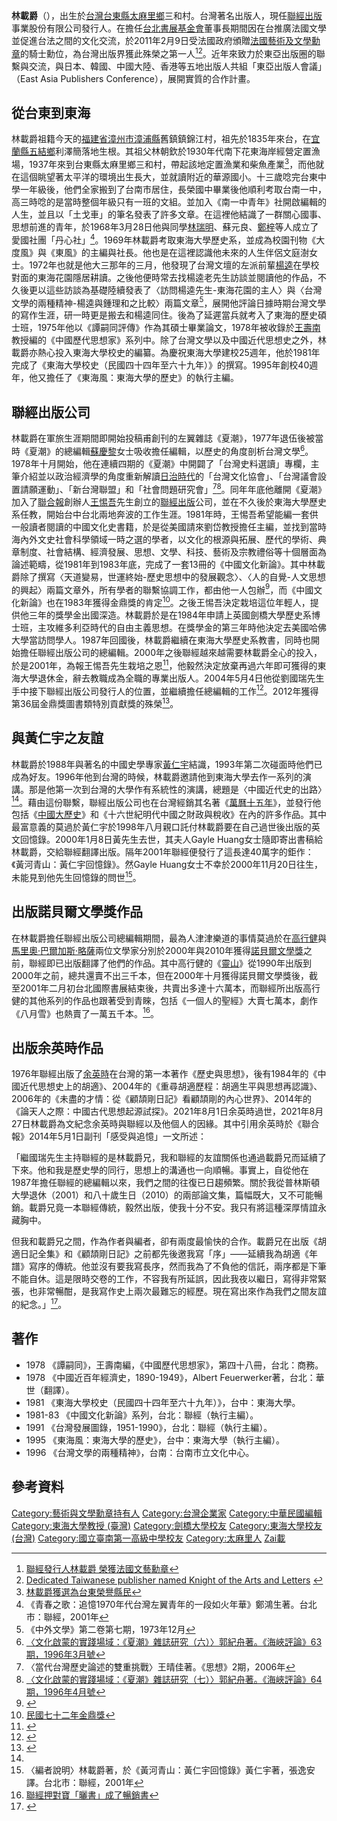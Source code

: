 {{Infobox_Person
| name = 林載爵
|image= Linden Lin from Linking Publishing 2007-07-21.jpg
|box_width= 275px
| caption= 林載爵於2007年在其女兒的婚禮上致詞
|occupation= [[聯經出版|聯經出版]]事業股份有限公司發行人
| period = 
|birth_name=
| english_names =Linden Lin
| Sex = 男
|birth_date= {{birth_date_and_age|1951|6|16}}
|birth_place= {{TWN}}[[台東縣|台東縣]][[太麻里鄉|太麻里鄉]]三和村
|death_date= 
|death_place= 
| nationality =
| residence =
| party = 
| religion =
| spouse = 文庭澍
| relatives = 
|education= 
*[[東海大學_(台灣)|東海大學]]歷史系學士畢<br /><span style="color: blue;">（1973年）</span>
*東海大學歷史系碩士畢<br /><span style="color: blue;">（1975年）</span>
*[[劍橋大學|劍橋大學]]歷史系博士肄業<br /><span style="color: blue;">（1984─1986年）</span>
*[[哈佛大學|哈佛大學]]訪問學人<br /><span style="color: blue;">（1986─1987年）</span>
| past = 
*東海大學歷史系講師教授<br /><span style="color: blue;">（1979年-2001年）</span>
*[[聯經出版|聯經出版]]公司編輯<br /><span style="color: blue;">（1978年-1984年）</span>
*聯經出版公司總編輯<br /><span style="color: blue;">（1987年-2004年）</span>
*聯經出版公司發行人<br /><span style="color: blue;">（2004年-）</span>
*《夏潮》編輯<br /><span style="color: blue;">（1977年-1979年）</span>
*《[[歷史月刊|歷史月刊]]》總編輯<br /><span style="color: blue;">（1989年-1992年）</span>
*《思想》發行人兼編輯委員<br /><span style="color: blue;">（2006年-）</span>
*上海書店董事長<br /><span style="color: blue;">（2005年-）</span>
*[[台北書展基金會|台北書展基金會]]董事長<br /><span style="color: blue;">（2007年-2010年）</span>
*聯合發行股份有限公司副董事長<br /><span style="color: blue;">（2008年12月1日-）</span>
| work = 
*《譚嗣同》<br /><span style="color: blue;">（1978年）</span>
*《東海大學校史（民國四十四年至六十九年）》<br /><span style="color: blue;">（1981年）</span>
*《台灣文學的兩種精神》<br /><span style="color: blue;">（1996年）</span>
|awards=
*[[金鼎獎|金鼎獎]]雜誌編輯獎（與吳翎君合領）<br /><span style="color: blue;">（1989年）</span>
*金鼎獎雜誌出版獎人文社會類<br /><span style="color: blue;">（1990年）</span>
*[[台東縣|台東縣]]榮譽縣民<br /><span style="color: blue;">（2005年）</span>
*[[金石堂書店|金石堂書店]]年度出版風雲人物<br /><span style="color: blue;">（2010年）</span>
*[[法國藝術及文學勳章|法國藝術及文學勳章]]騎士勳位<br /><span style="color: blue;">（2011年）</span>
*金鼎獎圖書類特別貢獻獎<br /><span style="color: blue;">（2012年）</span>
}}

'''林載爵'''（{{bd|1951年|6月16日|catIdx=Lin林}}），出生於[[台灣|台灣]][[台東縣|台東縣]][[太麻里鄉|太麻里鄉]]三和村。台灣著名出版人，現任[[聯經出版|聯經出版]]事業股份有限公司發行人。在擔任[[台北書展基金會|台北書展基金會]]董事長期間因在台推廣法國文學並促進台法之間的文化交流，於2011年2月9日受法國政府頒贈[[法國藝術及文學勳章|法國藝術及文學勳章]]的騎士勳位，為台灣出版界獲此殊榮之第一人<ref>[http://udn.com/NEWS/CULTURE/REA8/6120805.shtml 聯經發行人林載爵 榮獲法國文藝勳章]</ref><ref>[http://culture.tw/index.php?option=com_content&task=view&id=1997&Itemid=235 Dedicated Taiwanese publisher named Knight of the Arts and Letters] {{webarchive|url=https://web.archive.org/web/20110524164718/http://www.culture.tw/index.php?option=com_content&task=view&id=1997&Itemid=235 |date=2011-05-24 }}</ref>。近年來致力於東亞出版圈的聯繫與交流，與日本、韓國、中國大陸、香港等五地出版人共組「東亞出版人會議」（East Asia Publishers Conference），展開實質的合作計畫。

==從台東到東海==
林載爵祖籍今天的[[福建省|福建省]][[漳州市|漳州市]][[漳浦縣|漳浦縣]]舊鎮鎮錦江村，祖先於1835年來台，在[[宜蘭縣|宜蘭縣]][[五結鄉|五結鄉]]利澤簡落地生根。其祖父林朝欽於1930年代南下花東海岸經營定置漁場，1937年來到台東縣太麻里鄉三和村，帶起該地定置漁業和柴魚產業<ref>[http://tpi.org.tw/newsinfo_news.php?record_id=1444&lID=0&page=185 林載爵獲選為台東榮譽縣民]{{dead link|date=2018年3月 |bot=InternetArchiveBot |fix-attempted=yes }}</ref>，而他就在這個眺望著太平洋的環境出生長大，並就讀附近的華源國小。十三歲唸完台東中學一年級後，他們全家搬到了台南市居住，長榮國中畢業後他順利考取台南一中，高三時唸的是當時整個年級只有一班的文組。並加入《南一中青年》社開啟編輯的人生，並且以「土戈車」的筆名發表了許多文章。在這裡他結識了一群關心國事、思想前進的青年，於1968年3月28日他與同學[[林瑞明|林瑞明]]、蘇元良、[[鄭梓|鄭梓]]等人成立了愛國社團「丹心社」<ref>《青春之歌：追憶1970年代台灣左翼青年的一段如火年華》鄭鴻生著。台北市：聯經，2001年</ref>。1969年林載爵考取東海大學歷史系，並成為校園刊物《大度風》與《東風》的主編與社長。他也是在這裡認識他未來的人生伴侶文庭澍女士。1972年也就是他大三那年的三月，他發現了台灣文壇的左派前輩[[楊逵|楊逵]]在學校對面的東海花園隱居耕讀。之後他便時常去找楊逵老先生訪談並閱讀他的作品，不久後更以這些訪談為基礎陸續發表了〈訪問楊逵先生-東海花園的主人〉與〈台灣文學的兩種精神-楊逵與鍾理和之比較〉兩篇文章<ref>《中外文學》第二卷第七期，1973年12月</ref>，展開他評論日據時期台灣文學的寫作生涯，研一時更是搬去和楊逵同住。後為了延遲當兵就考入了東海的歷史碩士班，1975年他以《譚嗣同評傳》作為其碩士畢業論文，1978年被收錄於[[王壽南|王壽南]]教授編的《中國歷代思想家》系列中。除了台灣文學以及中國近代思想史之外，林載爵亦熱心投入東海大學校史的編纂。為慶祝東海大學建校25週年，他於1981年完成了《東海大學校史（民國四十四年至六十九年）》的撰寫。1995年創校40週年，他又擔任了《東海風：東海大學的歷史》的執行主編。

==聯經出版公司==
林載爵在軍旅生涯期間即開始投稿甫創刊的左翼雜誌《夏潮》，1977年退伍後被當時《夏潮》的總編輯[[蘇慶黎|蘇慶黎]]女士吸收擔任編輯，以歷史的角度剖析台灣文學<ref>[http://www.haixiainfo.com.tw/SRM/63-6089.html 〈文化啟蒙的實踐場域：《夏潮》雜誌研究（六）〉郭紀舟著。《海峽評論》63期，1996年3月號]{{dead link|date=2018年3月 |bot=InternetArchiveBot |fix-attempted=yes }}</ref>。1978年十月開始，他在連續四期的《夏潮》中開闢了「台灣史料選讀」專欄，主筆介紹並以政治經濟學的角度重新解讀[[台灣日治時期|日治時代]]的「台灣文化協會」、「台灣議會設置請願運動」、「新台灣聯盟」和「社會問題研究會」<ref>〈當代台灣歷史論述的雙重挑戰〉王晴佳著。《思想》2期，2006年</ref><ref>[http://www.haixiainfo.com.tw/SRM/64-6234.html 〈文化啟蒙的實踐場域：《夏潮》雜誌研究（七）〉郭紀舟著。《海峽評論》64期，1996年4月號]{{dead link|date=2018年3月 |bot=InternetArchiveBot |fix-attempted=yes }}</ref>。同年年底他離開《夏潮》加入了[[聯合報|聯合報]]創辦人[[王惕吾|王惕吾]]先生創立的[[聯經出版|聯經出版]]公司，並在不久後於東海大學歷史系任教，開始台中台北兩地奔波的工作生涯。1981年時，王惕吾希望能編一套供一般讀者閱讀的中國文化史書籍，於是從美國請來劉岱教授擔任主編，並找到當時海內外文史社會科學領域一時之選的學者，以文化的根源與拓展、歷代的學術、典章制度、社會結構、經濟發展、思想、文學、科技、藝術及宗教禮俗等十個層面為論述範疇，從1981年到1983年底，完成了一套13冊的《中國文化新論》。其中林載爵除了撰寫〈天道變易，世運終始-歷史思想中的發展觀念〉、〈人的自覺-人文思想的興起〉兩篇文章外，所有學者的聯繫協調工作，都由他一人包辦<ref>{{Cite web |url=http://book.douban.com/doulist/309563/ |title=聯經出版事業有限公司中國文化新論系列 |access-date=2011-06-11 |archive-date=2013-07-06 |archive-url=https://web.archive.org/web/20130706102315/http://book.douban.com/doulist/309563/ |dead-url=no }}</ref>，而《中國文化新論》也在1983年獲得金鼎獎的肯定<ref>[http://info.gio.gov.tw/ct.asp?xItem=26196&ctNode=3007 民國七十二年金鼎獎]{{dead link|date=2018年3月 |bot=InternetArchiveBot |fix-attempted=yes }}</ref>。之後王惕吾決定栽培這位年輕人，提供他三年的獎學金出國深造。林載爵於是在1984年申請上英國劍橋大學歷史系博士班，主攻維多利亞時代的自由主義思想。在獎學金的第三年時他決定去美國哈佛大學當訪問學人。1987年回國後，林載爵繼續在東海大學歷史系教書，同時也開始擔任聯經出版公司的總編輯。2000年之後聯經越來越需要林載爵全心的投入，於是2001年，為報王惕吾先生栽培之恩<ref name="#1">{{Cite web |url=http://translate.google.com/translate?hl=zh-TW&sl=zh-CN&u=http%3A%2F%2Fwww.bookdao.com%2Farticle%2F2729%2F&ei=G8nyTb6BEonyvQPqvvjTBg&sa=X&oi=translate&ct=result&resnum=2&ved=0CCUQ7gEwATgU&prev=%2Fsearch%3Fq%3D%25E6%259E%2597%25E8%25BC%2589%25E7%2588%25B5%2B%25E9%25BB%2583%25E4%25BB%2581%25E5%25AE%2587%26start%3D20%26hl%3Dzh-TW%26sa%3DN%26rlz%3D1G1GGLQ_ZH-TWTW330%26as_qdr%3Dall%26biw%3D1138%26bih%3D544%26prmd%3Divns |title=林載爵：高品質出版如何影響時代 |access-date=2021-12-31 |archive-date=2015-05-14 |archive-url=https://web.archive.org/web/20150514184422/http://translate.google.com/translate?hl=zh-TW&sl=zh-CN&u=http%3A%2F%2Fwww.bookdao.com%2Farticle%2F2729%2F&ei=G8nyTb6BEonyvQPqvvjTBg&sa=X&oi=translate&ct=result&resnum=2&ved=0CCUQ7gEwATgU&prev=%2Fsearch%3Fq%3D%25E6%259E%2597%25E8%25BC%2589%25E7%2588%25B5%2B%25E9%25BB%2583%25E4%25BB%2581%25E5%25AE%2587%26start%3D20%26hl%3Dzh-TW%26sa%3DN%26rlz%3D1G1GGLQ_ZH-TWTW330%26as_qdr%3Dall%26biw%3D1138%26bih%3D544%26prmd%3Divns |dead-url=no }}</ref>，他毅然決定放棄再過六年即可獲得的東海大學退休金，辭去教職成為全職的專業出版人。2004年5月4日他從劉國瑞先生手中接下聯經出版公司發行人的位置，並繼續擔任總編輯的工作<ref>{{Cite web |url=http://publishing.com.hk/pubnews/NewsDetail.asp?NewsID=20040510002 |title=林載爵接任聯經出版公司發行人 |access-date=2011-06-11 |archive-url=https://web.archive.org/web/20160304115427/http://publishing.com.hk/pubnews/NewsDetail.asp?NewsID=20040510002 |archive-date=2016-03-04 |dead-url=yes }}</ref>。2012年獲得第36屆金鼎獎圖書類特別貢獻獎的殊榮<ref>{{Cite web |url=http://www.cna.com.tw/postwrite/P4/107325.aspx |title=第36屆金鼎獎入圍名單公布 林載爵、殷允芃獲特別貢獻獎 |access-date=2012-07-13 |archive-date=2019-05-22 |archive-url=https://web.archive.org/web/20190522040118/https://www.cna.com.tw/postwrite/P4/107325.aspx |dead-url=no }}</ref>。

==與黃仁宇之友誼==
林載爵於1988年與著名的中國史學專家[[黃仁宇|黃仁宇]]結識，1993年第二次碰面時他們已成為好友。1996年他到台灣的時候，林載爵邀請他到東海大學去作一系列的演講。那是他第一次到台灣的大學作有系統性的演講，總題是〈中國近代史的出路〉<ref name="#1"/>。藉由這份聯繫，聯經出版公司也在台灣經銷其名著《[[萬曆十五年|萬曆十五年]]》，並發行他包括《[[中國大歷史|中國大歷史]]》和《十六世紀明代中國之財政與稅收》在內的許多作品。其中最富意義的莫過於黃仁宇於1998年八月親口託付林載爵要在自己過世後出版的英文回憶錄。2000年1月8日黃先生去世，其夫人Gayle Huang女士隨即寄出書稿給林載爵，交給聯經翻譯出版。隔年2001年聯經便發行了這長達40萬字的鉅作：《黃河青山：黃仁宇回憶錄》。然Gayle Huang女士不幸於2000年11月20日往生，未能見到他先生回憶錄的問世<ref>〈編者說明〉林載爵著，於《黃河青山：黃仁宇回憶錄》黃仁宇著，張逸安譯。台北市：聯經，2001年</ref>。

==出版諾貝爾文學獎作品==
在林載爵擔任聯經出版公司總編輯期間，最為人津津樂道的事情莫過於在[[高行健|高行健]]與[[馬里奧·巴爾加斯·略薩|馬里奧·巴爾加斯·略薩]]兩位文學家分別於2000年與2010年獲得[[諾貝爾文學獎|諾貝爾文學獎]]之前，聯經即已出版翻譯了他們的作品。其中高行健的《[[靈山|靈山]]》從1990年出版到2000年之前，總共還賣不出三千本，但在2000年十月獲得諾貝爾文學獎後，截至2001年二月初台北國際書展結束後，共賣出多達十六萬本，而聯經所出版高行健的其他系列的作品也跟著受到青睞，包括《一個人的聖經》大賣七萬本，劇作《八月雪》也熱賣了一萬五千本。<ref>[http://www.businesstoday.com.tw/v1/content_print.aspx?a=W20050614977 聯經押對寶「曬書」成了暢銷書]{{dead link|date=2018年3月 |bot=InternetArchiveBot |fix-attempted=yes }}</ref>。

==出版余英時作品==
1976年聯經出版了[[余英時|余英時]]在台灣的第一本著作《歷史與思想》，後有1984年的《中國近代思想史上的胡適》、2004年的《重尋胡適歷程：胡適生平與思想再認識》、2006年的《未盡的才情：從《顧頡剛日記》看顧頡剛的內心世界》、2014年的《論天人之際：中國古代思想起源試探》。2021年8月1日余英時過世，2021年8月27日林載爵為文紀念余英時與聯經以及他個人的因緣。其中引用余英時於《聯合報》2014年5月1日副刊「感受與追憶」一文所述：

「繼國瑞先生主持聯經的是林載爵兄，我和聯經的友誼關係也通過載爵兄而延續了下來。他和我是歷史學的同行，思想上的溝通也一向順暢。事實上，自從他在1987年擔任聯經的總編輯以來，我們之間的往復已日趨頻繁。關於我從普林斯頓大學退休（2001）和八十歲生日（2010）的兩部論文集，篇幅既大，又不可能暢銷。載爵兄竟一本聯經傳統，毅然出版，使我十分不安。我只有將這種深厚情誼永藏胸中。

但我和載爵兄之間，作為作者與編者，卻有兩度最愉快的合作。載爵兄在出版《胡適日記全集》和《顧頡剛日記》之前都先後邀我寫「序」——延續我為胡適《年譜》寫序的傳統。他並沒有要我寫長序，然而我為了不負他的信託，兩序都是下筆不能自休。這是限時交卷的工作，不容我有所延誤，因此我夜以繼日，寫得非常緊張，也非常暢酣，是我寫作史上兩次最難忘的經歷。現在寫出來作為我們之間友誼的紀念。」<ref>{{Cite web |url=https://www.linking.vision/?p=4228&fbclid=IwAR1osqYbotR5NUn7Pylc1KI5aKXyYdkRpwvvSzo7ZHgueegURlrI_sZG7-c |title=辭長不殺，真非得已——由短序變專書：余英時先生與聯經的因緣 |access-date=2021-09-02 |archive-date=2021-09-02 |archive-url=https://web.archive.org/web/20210902093808/https://www.linking.vision/?p=4228&fbclid=IwAR1osqYbotR5NUn7Pylc1KI5aKXyYdkRpwvvSzo7ZHgueegURlrI_sZG7-c |dead-url=no }}</ref>。

==著作==
*1978    《譚嗣同》，王壽南編，《中國歷代思想家》，第四十八冊，台北：商務。
*1978    《中國近百年經濟史，1890-1949》，Albert Feuerwerker著，台北：華世（翻譯）。  
*1981    《東海大學校史（民國四十四年至六十九年）》，台中：東海大學。
*1981-83 《中國文化新論》系列，台北：聯經（執行主編）。
*1991    《台灣發展圖錄，1951-1990》，台北：聯經（執行主編）。
*1995    《東海風：東海大學的歷史》，台中：東海大學（執行主編）。  
*1996    《台灣文學的兩種精神》，台南：台南市立文化中心。

==參考資料==
{{reflist}}

{{DEFAULTSORT:Lin林}}
[[Category:藝術與文學勳章持有人|Category:藝術與文學勳章持有人]]
[[Category:台灣企業家|Category:台灣企業家]]
[[Category:中華民國編輯|Category:中華民國編輯]]
[[Category:東海大學教授_(臺灣)|Category:東海大學教授 (臺灣)]]
[[Category:劍橋大學校友|Category:劍橋大學校友]]
[[Category:東海大學校友_(台灣)|Category:東海大學校友 (台灣)]]
[[Category:國立臺南第一高級中學校友|Category:國立臺南第一高級中學校友]]
[[Category:太麻里人|Category:太麻里人]]
[[Category:林姓|Zai載]]